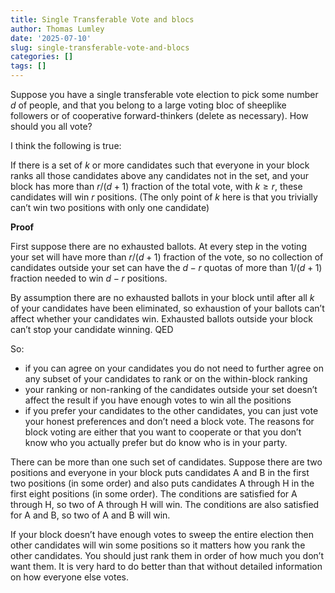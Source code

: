 ```yaml
---
title: Single Transferable Vote and blocs
author: Thomas Lumley
date: '2025-07-10'
slug: single-transferable-vote-and-blocs
categories: []
tags: []
---
```


Suppose you have a single transferable vote election to pick some number $d$ of people, and that you belong to a large voting bloc of sheeplike followers or of cooperative forward-thinkers (delete as necessary). How should you all vote?

I think the following is true:

If there is a set of $k$ or more candidates such that everyone in your block ranks all those candidates above any candidates not in the set, and your block has more than $r/(d+1)$ fraction of the total vote, with $k\geq r$, these candidates will win $r$ positions. (The only point of $k$ here is that you trivially can't win two positions with only one candidate)


**Proof**

First suppose there are no exhausted ballots.  At every step in the voting your set will have more than $r/(d+1)$ fraction of the vote, so no collection of candidates outside your set can have the $d-r$ quotas of more than $1/(d+1)$ fraction needed to win $d-r$ positions.  

By assumption there are no exhausted ballots in your block until after all $k$ of your candidates have been eliminated, so exhaustion of your ballots can't affect whether your candidates win. Exhausted ballots outside your block can't stop your candidate winning. QED



So:

- if you can agree on your candidates you do not need to further agree on any subset of your candidates to rank or on the within-block ranking
- your ranking or non-ranking of the candidates outside your set doesn't affect the result if you have enough votes to win all the positions
- if you prefer your candidates to the other candidates, you can just vote your honest preferences and don't need a block vote. The reasons for block voting are either that you want to cooperate or that you don't know who you actually prefer but do know who is in your party.

There can be more than one such set of candidates. Suppose there are two positions and everyone in your block puts candidates A and B in the first two positions (in some order) and also puts candidates A through H in the first eight positions (in some order). The conditions are satisfied for A through H, so two of A through H will win. The conditions are also satisfied for A and B, so two of A and B will win. 

If your block doesn't have enough votes to sweep the entire election then other candidates will win some positions so it matters how you rank the other candidates. You should just rank them in order of how much you don't want them. It is very hard to do better than that without detailed information on how everyone else votes.